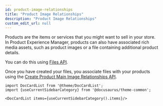 ```yaml
---
id: product-image-relationships
title: "Product Image Relationships"
description: "Product Image Relationships"
custom_edit_url: null
---
```




Products are the items or services that you might want to sell in your store. In Product Experience Manager, products can also have associated rich media assets, such as product images or a file containing additional product details.

You can do this using [Files API](/docs/api/pxm/files).

Once you have created your files, you associate files with your products using the [Create Product Main Image Relationships API](/docs/api/pxm/products/create-product-main-image-relationships).




```mdx-code-block
import DocCardList from '@theme/DocCardList';
import {useCurrentSidebarCategory} from '@docusaurus/theme-common';

<DocCardList items={useCurrentSidebarCategory().items}/>
```
      